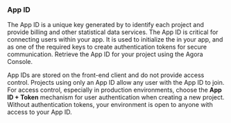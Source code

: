 ### App ID

The App ID is a unique key generated by <Vg k="COMPANY" /> to identify each project and provide billing and other statistical data services. The App ID is critical for connecting users within your app. It is used to initialize the <Vg k="ENGINE" /> in your app, and as one of the required keys to create authentication tokens for secure communication. Retrieve the App ID for your project using the <Link to="{{Global.AGORA_CONSOLE_URL}}/project-management">Agora Console</Link>.

App IDs are stored on the front-end client and do not provide access control. Projects using only an App ID allow any user with the App ID to join. For access control, especially in production environments, choose the **App ID + Token** mechanism for user authentication when creating a new project. Without authentication tokens, your environment is open to anyone with access to your App ID.
